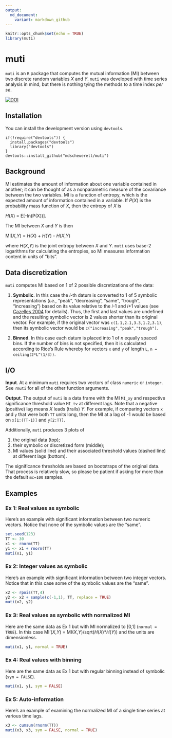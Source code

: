 ```yaml
---
output:
  md_document:
    variant: markdown_github
---
```


```r
knitr::opts_chunk$set(echo = TRUE)
library(muti)
```

# muti

`muti` is an `R` package that computes the mutual information (MI) between two discrete random variables _X_ and _Y_. `muti` was developed with time series analysis in mind, but there is nothing tying the methods to a time index _per se_.

[![DOI](https://zenodo.org/badge/85351399.svg)](https://zenodo.org/badge/latestdoi/85351399)

## Installation

You can install the development version using `devtools`.

```
if(!require("devtools")) {
  install.packages("devtools")
  library("devtools")
}
devtools::install_github("mdscheuerell/muti")
```

## Background

MI estimates the amount of information about one variable contained in another; it can be thought of as a nonparametric measure of the covariance between the two variables. MI is a function of entropy, which is the expected amount of information contained in a variable. If _P_(_X_) is the probability mass function of _X_, then the entropy of _X_ is

_H_(_X_) = E[-ln(P(X))].

The MI between _X_ and _Y_ is then

MI(_X_,_Y_) = _H_(_X_) + _H_(_Y_) - _H_(_X_,_Y_)

where _H_(_X_,_Y_) is the joint entropy between _X_ and _Y_. `muti` uses base-2 logarithms for calculating the entropies, so MI measures information content in units of "bits".

## Data discretization

`muti` computes MI based on 1 of 2 possible discretizations of the data:

1. __Symbolic__. In this case the _i_-th datum is converted to 1 of 5 symbolic representations (_i.e._, "peak", "decreasing", "same", "trough", "increasing") based on its value relative to the _i_-1 and _i_+1 values (see [Cazelles 2004](https://doi.org/10.1111/j.1461-0248.2004.00629.x) for details). Thus, the first and last values are undefined and the resulting symbolic vector is 2 values shorter than its original vector. For example, if the original vector was `c(1.1,2.1,3.3,1.2,3.1)`, then its symbolic vector would be `c("increasing","peak","trough")`.

2. __Binned__. In this case each datum is placed into 1 of _n_ equally spaced bins. If the number of bins is not specified, then it is calculated according to Rice's Rule whereby for vectors `x` and `y` of length `L`, `n = ceiling(2*L^(1/3))`.

## I/O

__Input__. At a minimum `muti` requires two vectors of class `numeric` or `integer`. See `?muti` for all of the other function arguments.

__Output__. The output of `muti` is a data frame with the MI `MI_xy` and respective significance threshold value `MI_tv` at different lags. Note that a negative (positive) lag means _X_ leads (trails) _Y_. For example, if comparing vectors `x` and `y` that were both `TT` units long, then the MI at a lag of -1 would be based on `x[1:(TT-1)]` and `y[2:TT]`.

Additionally, `muti` produces 3 plots of

1. the original data (top);
2. their symbolic or discretized form (middle);
3. MI values (solid line) and their associated threshold values (dashed line) at different lags (bottom).

The significance thresholds are based on bootstraps of the original data. That process is relatively slow, so please be patient if asking for more than the default `mc=100` samples.

## Examples

### Ex 1: Real values as symbolic

Here's an example with significant information between two numeric vectors. Notice that none of the symbolic values are the "same".

```r
set.seed(123)
TT <- 30
x1 <- rnorm(TT)
y1 <- x1 + rnorm(TT)
muti(x1, y1)
```

### Ex 2: Integer values as symbolic

Here's an example with significant information between two integer vectors. Notice that in this case some of the symbolic values are the "same".

```r
x2 <- rpois(TT,4)
y2 <- x2 + sample(c(-1,1), TT, replace = TRUE)
muti(x2, y2)
```

### Ex 3: Real values as symbolic with normalized MI

Here are the same data as Ex 1 but with MI normalized to [0,1] (`normal = TRUE`). In this case MI'(_X_,_Y_) = MI(_X_,_Y_)/sqrt(_H_(_X_)*_H_(_Y_)) and the units are dimensionless.

```r
muti(x1, y1, normal = TRUE)
```

### Ex 4: Real values with binning

Here are the same data as Ex 1 but with regular binning instead of symbolic (`sym = FALSE`).

```r
muti(x1, y1, sym = FALSE)
```

### Ex 5: Auto-information

Here's an example of examining the normalized MI of a single time series at various time lags.

```r
x3 <- cumsum(rnorm(TT))
muti(x3, x3, sym = FALSE, normal = TRUE)
```

